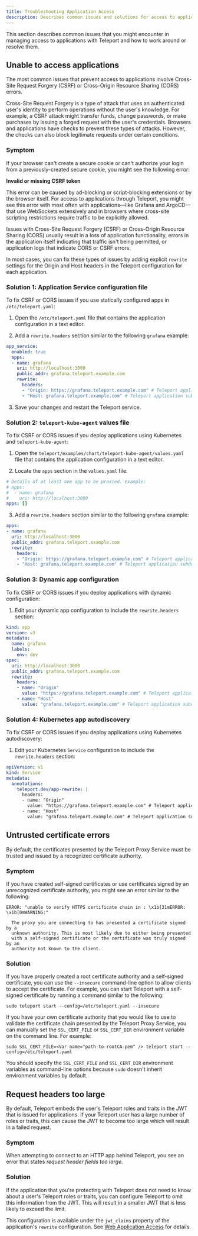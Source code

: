 ```yaml
---
title: Troubleshooting Application Access
description: Describes common issues and solutions for access to applications protected by Teleport.
---
```


This section describes common issues that you might encounter in managing access to applications
with Teleport and how to work around or resolve them.

## Unable to access applications

The most common issues that prevent access to applications involve Cross-Site Request Forgery (CSRF) or
Cross-Origin Resource Sharing (CORS) errors.

Cross-Site Request Forgery is a type of attack that uses an authenticated user's identity to perform operations
without the user's knowledge. For example, a CSRF attack might transfer funds, change passwords, or make purchases
by issuing a forged request with the user's credentials. Browsers and applications have checks to prevent these
types of attacks. However, the checks can also block legitimate requests under certain conditions.

### Symptom

If your browser can't create a secure cookie or can't authorize your login from a previously-created secure
cookie, you might see the following error:

**Invalid or missing CSRF token**

This error can be caused by ad-blocking or script-blocking extensions or by the browser itself.
For access to applications through Teleport, you might see this error with most often with
applications—like Grafana and ArgoCD—that use WebSockets extensively and in browsers where
cross-site scripting restrictions require traffic to be explicitly allowed.

Issues with Cross-Site Request Forgery (CSRF) or Cross-Origin Resource Sharing (CORS) usually
result in a loss of application functionality, errors in the application itself indicating that
traffic isn't being permitted, or application logs that indicate CORS or CSRF errors.

In most cases, you can fix these types of issues by adding explicit `rewrite` settings for the Origin and Host headers
in the Teleport configuration for each application.

### Solution 1: Application Service configuration file

To fix CSRF or CORS issues if you use statically configured apps in `/etc/teleport.yaml`:

1. Open the `/etc/teleport.yaml` file that contains the application configuration in a text editor.

2. Add a `rewrite.headers` section similar to the following `grafana` example:

  ```yaml
  app_service:
    enabled: true
    apps:
    - name: grafana
      uri: http://localhost:3000
      public_addr: grafana.teleport.example.com
      rewrite:
        headers:
        - "Origin: https://grafana.teleport.example.com" # Teleport application subdomain prepended with "https://"
        - "Host: grafana.teleport.example.com" # Teleport application subdomain itself
  ```

3. Save your changes and restart the Teleport service.

### Solution 2: `teleport-kube-agent` values file

To fix CSRF or CORS issues if you deploy applications using Kubernetes and `teleport-kube-agent`:

1. Open the `teleport/examples/chart/teleport-kube-agent/values.yaml` file that contains the application
  configuration in a text editor.

2. Locate the `apps` section in the `values.yaml` file.

  ```yaml
  # Details of at least one app to be proxied. Example:
  # apps:
  #  - name: grafana
  #    uri: http://localhost:3000
  apps: []
  ```

3. Add a `rewrite.headers` section similar to the following `grafana` example:

  ```yaml
  apps:
  - name: grafana
    uri: http://localhost:3000
    public_addr: grafana.teleport.example.com
    rewrite:
      headers:
      - "Origin: https://grafana.teleport.example.com" # Teleport application subdomain prepended with "https://"
      - "Host: grafana.teleport.example.com" # Teleport application subdomain itself
  ```

### Solution 3: Dynamic app configuration

To fix CSRF or CORS issues if you deploy applications with dynamic configuration:

1. Edit your dynamic app configuration to include the `rewrite.headers` section:

  ```yaml
  kind: app
  version: v3
  metadata:
    name: grafana
    labels:
      env: dev
  spec:
    uri: http://localhost:3000
    public_addr: grafana.teleport.example.com
    rewrite:
      headers:
      - name: "Origin"
        value: "https://grafana.teleport.example.com" # Teleport application subdomain prepended with "https://"
      - name: "Host"
        value: "grafana.teleport.example.com" # Teleport application subdomain itself
  ```

### Solution 4: Kubernetes app autodiscovery

To fix CSRF or CORS issues if you deploy applications using Kubernetes autodiscovery:

1. Edit your Kubernetes `Service` configuration to include the `rewrite.headers` section:

  ```yaml
  apiVersion: v1
  kind: Service
  metadata:
    annotations:
      teleport.dev/app-rewrite: |
        headers:
        - name: "Origin"
          value: "https://grafana.teleport.example.com" # Teleport application subdomain prepended with "https://"
        - name: "Host"
          value: "grafana.teleport.example.com" # Teleport application subdomain itself
  ```

## Untrusted certificate errors

By default, the certificates presented by the Teleport Proxy Service must be trusted and issued by
a recognized certificate authority.

### Symptom

If you have created self-signed certificates or use certificates signed by an unrecognized
certificate authority, you might see an error similar to the following:

```text
ERROR: "unable to verify HTTPS certificate chain in : \x1b[31mERROR: \x1b[0mWARNING:"

  The proxy you are connecting to has presented a certificate signed by a
  unknown authority. This is most likely due to either being presented
  with a self-signed certificate or the certificate was truly signed by an
  authority not known to the client.
```

### Solution

If you have properly created a root certificate authority and a self-signed
certificate, you can use the `--insecure` command-line option to allow clients
to accept the certificate. For example, you can start Teleport with a self-signed
certificate by running a command similar to the following:

```code
sudo teleport start --config=/etc/teleport.yaml --insecure
```

If you have your own certificate authority that you would like to use to
validate the certificate chain presented by the Teleport Proxy Service, you can
manually set the `SSL_CERT_FILE` or `SSL_CERT_DIR` environment variable on the
command line. For example:

```code
sudo SSL_CERT_FILE=<Var name="path-to-rootCA-pem" /> teleport start --config=/etc/teleport.yaml
```

You should specify the `SSL_CERT_FILE` and `SSL_CERT_DIR` environment variables as command-line
options because `sudo` doesn't inherit environment variables by default.

## Request headers too large

By default, Teleport embeds the user's Teleport roles and traits in the JWT that
is issued for applications. If your Teleport user has a large number of roles or
traits, this can cause the JWT to become too large which will result in a failed
request.

### Symptom

When attempting to connect to an HTTP app behind Teleport, you see an error
that states *request header fields too large*.

### Solution

If the application that you're protecting with Teleport does not need to know
about a user's Teleport roles or traits, you can configure Teleport to omit
this information from the JWT. This will result in a smaller JWT that is less
likely to exceed the limit.

This configuration is available under the `jwt_claims` property of the
application's `rewrite` configuration. See
[Web Application Access](./guides/connecting-apps.mdx#configuring-the-jwt-token)
for details.
